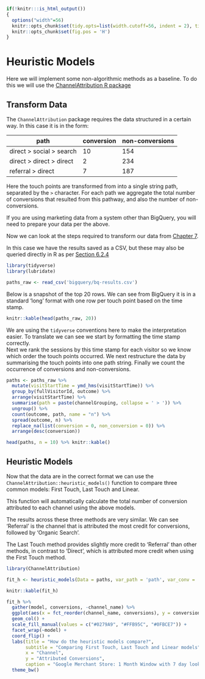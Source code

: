 ```r
if(!knitr:::is_html_output())
{
  options("width"=56)
  knitr::opts_chunk$set(tidy.opts=list(width.cutoff=56, indent = 2), tidy = TRUE)
  knitr::opts_chunk$set(fig.pos = 'H')
}
```

# Heuristic Models

Here we will implement some non-algorithmic methods as a baseline. To do this
we will use the [ChannelAttribution R package](https://cran.r-project.org/web/packages/ChannelAttribution)

## Transform Data  

The `ChannelAttribution` package requires the data structured in a certain
way. In this case it is in the form:  

path | conversion | non-conversions  
----|-----------|---------------
direct > social > search | 10 | 154  
direct > direct > direct | 2 | 234  
referral > direct | 7 | 187  

Here the touch points are transformed from into a single string path, separated
by the `>` character. For each path we aggregate the total number of conversions
that resulted from this pathway, and also the number of non-conversions.   

If you are using marketing data from a system other than BigQuery, you will
need to prepare your data per the above.  

Now we can look at the steps required to transform our data from [Chapter 7](#about-the-data).  

In this case we have the results saved as a CSV, but these may also be queried
directly in R as per [Section 6.2.4](#using-r-with-bigquery) 

```r
library(tidyverse)
library(lubridate)

paths_raw <- read_csv('bigquery/bq-results.csv')
```

Below is a snapshot of the top 20 rows. We can see from BigQuery it is in a standard
'long' format with one row per touch point based on the time stamp.

```r
knitr::kable(head(paths_raw, 20))
```

We are using the `tidyverse` conventions here to make the interpretation
easier. To translate we can see we start by formatting the time stamp correctly.  
Next we rank the sessions by this time stamp for each visitor so we know which
order the touch points occurred. We next restructure the data by summarising
the touch points into one path string. Finally we count the occurrence of conversions and
non-conversions.

```r
paths <- paths_raw %>% 
  mutate(visitStartTime = ymd_hms(visitStartTime)) %>% 
  group_by(fullVisitorId, outcome) %>% 
  arrange(visitStartTime) %>% 
  summarise(path = paste(channelGrouping, collapse = ' > ')) %>% 
  ungroup() %>% 
  count(outcome, path, name = "n") %>% 
  spread(outcome, n) %>% 
  replace_na(list(conversion = 0, non_conversion = 0)) %>% 
  arrange(desc(conversion))
```

```r
head(paths, n = 10) %>% knitr::kable()
```

## Heuristic Models  

Now that the data are in the correct format we can use the `ChannelAttribution::heuristic_models()`
function to compare three common models: First Touch, Last Touch and Linear.

This function will automatically calculate the total number of conversion attributed
to each channel using the above models.

The results across these three methods are very similar. We can see 'Referral'
is the channel that is attributed the most credit for conversions, followed by 
'Organic Search'.

The Last Touch method provides slightly more credit to 'Referral' than other methods, 
in contrast to 'Direct', which is attributed more credit when using the First 
Touch method.  

```r
library(ChannelAttribution)

fit_h <- heuristic_models(Data = paths, var_path = 'path', var_conv = 'conversion')
```

```r
knitr::kable(fit_h)
```

```r
fit_h %>% 
  gather(model, conversions, -channel_name) %>% 
  ggplot(aes(x = fct_reorder(channel_name, conversions), y = conversions, fill = model)) +
  geom_col() +
  scale_fill_manual(values = c("#0279A9", "#FFB95C", "#0FBCE7")) +
  facet_wrap(~model) +
  coord_flip() +
  labs(title = "How do the heuristic models compare?",
       subtitle = "Comparing First Touch, Last Touch and Linear models",
       x = "Channel",
       y = "Attributed Conversions",
       caption = "Google Merchant Store: 1 Month Window with 7 day lookback") +
  theme_bw()

```

